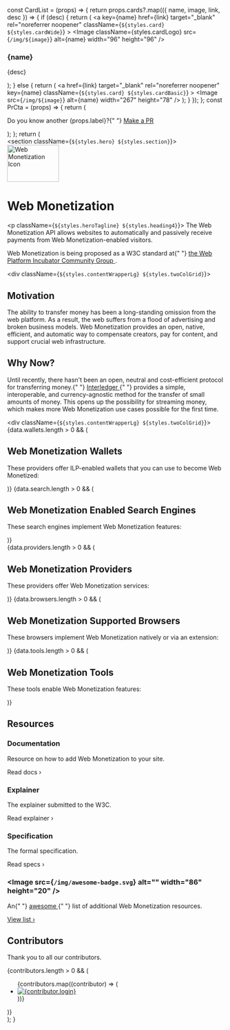 
  const CardList = (props) => {
    return props.cards?.map(({ name, image, link, desc }) => {
      if (desc) {
        return (
          <a
            key={name}
            href={link}
            target="_blank"
            rel="noreferrer noopener"
            className={`${styles.card} ${styles.cardWide}`}
          >
            <Image
              className={styles.cardLogo}
              src={`/img/${image}`}
              alt={name}
              width="96"
              height="96"
            />
            <div className={styles.cardContent}>
              <h3 className={styles.bodyText}>{name}</h3>
              <p>{desc}</p>
            </div>
          </a>
        );
      } else {
        return (
          <a
            href={link}
            target="_blank"
            rel="noreferrer noopener"
            key={name}
            className={`${styles.card} ${styles.cardBasic}`}
          >
            <Image src={`/img/${image}`} alt={name} width="267" height="78" />
          </a>
        );
      }
    });
  };
  const PrCta = (props) => {
    return (
      <div className={styles.cta}>
        <img className={styles.iconMerge} src="/img/icon-merge.svg" alt="" />
        <p>
          Do you know another {props.label}?{" "}
          <a
            href="https://github.com/WICG/webmonetization/edit/main/docusaurus.config.js"
            target="_blank"
            rel="noreferrer noopener"
          >
            Make a PR
          </a>
        </p>
      </div>
    );
  };
  return (
    <main>
      <section className={`${styles.hero} ${styles.section}`}>
        <div className={styles.contentWrapperSm}>
          <Image
            alt="Web Monetization Icon"
            className={styles.heroIcon}
            src="img/wm-logo--animated.svg"
            width="120"
            height="86"
          />
          <h1 className={styles.heading2}>Web Monetization</h1>
          <p className={`${styles.heroTagline} ${styles.heading4}`}>
            The Web Monetization API allows websites to automatically and
            passively receive payments from Web Monetization-enabled visitors.
          </p>
        </div>
        <footer className={styles.heroFooter}>
          <div className={styles.contentWrapperSm}>
            <p>
              Web Monetization is being proposed as a W3C standard at{" "}
              <a
                href="https://discourse.wicg.io/t/proposal-web-monetization-a-new-revenue-model-for-the-web/3785"
                rel="noreferrer noopener"
                target="_blank"
              >
                the Web Platform Incubator Community Group
              </a>
              .
            </p>
          </div>
        </footer>
      </section>
      <section className={styles.section}>
        <div className={`${styles.contentWrapperLg} ${styles.twoColGrid}`}>
          <div className={styles.gridItem}>
            <h2 className={styles.heading3}>Motivation</h2>
            <p>
              The ability to transfer money has been a long-standing omission
              from the web platform. As a result, the web suffers from a flood
              of advertising and broken business models. Web Monetization
              provides an open, native, efficient, and automatic way to
              compensate creators, pay for content, and support crucial web
              infrastructure.
            </p>
          </div>
          <div className={styles.gridItem}>
            <h2 className={styles.heading3}>Why Now?</h2>
            <p>
              Until recently, there hasn't been an open, neutral and
              cost-efficient protocol for transferring money.{" "}
              <a
                href="https://interledger.org"
                rel="noreferrer noopener"
                target="_blank"
              >
                Interledger
              </a>{" "}
              provides a simple, interoperable, and currency-agnostic method for
              the transfer of small amounts of money. This opens up the
              possibility for streaming money, which makes more Web Monetization
              use cases possible for the first time.
            </p>
          </div>
        </div>
      </section>
      <section className={styles.section}>
        <div className={`${styles.contentWrapperLg} ${styles.twoColGrid}`}>
          {data.wallets.length > 0 && (
            <div className={styles.gridItem}>
              <div className={styles.sectionHeader}>
                <h2 className={styles.heading3}>Web Monetization Wallets</h2>
                <p>
                  These providers offer ILP-enabled wallets that you can use to
                  become Web Monetized:
                </p>
              </div>
              <div className={styles.cards}>
                <CardList cards={data.wallets} />
              </div>
              <PrCta label="wallet" />
            </div>
          )}
          {data.search.length > 0 && (
            <div className={styles.gridItem}>
              <div className={styles.sectionHeader}>
                <h2 className={styles.heading3}>
                  Web Monetization Enabled Search Engines
                </h2>
                <p>These search engines implement Web Monetization features:</p>
              </div>
              <div className={styles.cards}>
                <CardList cards={data.search} />
              </div>
              <PrCta label="search engine" />
            </div>
          )}
        </div>
      </section>
      {data.providers.length > 0 && (
        <section className={styles.section}>
          <div className={styles.contentWrapperLg}>
            <div className={styles.sectionHeader}>
              <h2 className={styles.heading3}>Web Monetization Providers</h2>
              <p>These providers offer Web Monetization services:</p>
            </div>
            <div className={styles.cards}>
              <CardList cards={data.providers} />
            </div>
            <PrCta label="provider" />
          </div>
        </section>
      )}
      {data.browsers.length > 0 && (
        <section className={styles.section}>
          <div className={styles.contentWrapperLg}>
            <div className={styles.sectionHeader}>
              <h2 className={styles.heading3}>
                Web Monetization Supported Browsers
              </h2>
              <p>
                These browsers implement Web Monetization natively or via an
                extension:
              </p>
            </div>
            <div className={styles.cards}>
              <CardList cards={data.browsers} />
            </div>
            <PrCta label="browser" />
          </div>
        </section>
      )}
      {data.tools.length > 0 && (
        <section className={styles.section}>
          <div className={styles.contentWrapperLg}>
            <div className={styles.sectionHeader}>
              <h2 className={styles.heading3}>Web Monetization Tools</h2>
              <p>These tools enable Web Monetization features:</p>
            </div>
            <div className={styles.cards}>
              <CardList cards={data.tools} />
            </div>
            <PrCta label="tool" />
          </div>
        </section>
      )}
      <section className={styles.section}>
        <div className={styles.contentWrapperLg}>
          <h2 className={styles.heading3}>Resources</h2>
          <div className={styles.fourColGrid}>
            <div className={styles.gridItem}>
              <h3 className={styles.heading4}>Documentation</h3>
              <p>Resource on how to add Web Monetization to your site.</p>
              <Link href="/docs/web-monetization-api">Read docs ›</Link>
            </div>
            <div className={styles.gridItem}>
              <h3 className={styles.heading4}>Explainer</h3>
              <p>The explainer submitted to the W3C.</p>
              <Link href="/docs/explainer">Read explainer ›</Link>
            </div>
            <div className={styles.gridItem}>
              <h3 className={styles.heading4}>Specification</h3>
              <p>The formal specification.</p>
              <Link href="/specification">Read specs ›</Link>
            </div>
            <div className={styles.gridItem}>
              <h3 className={styles.heading4}>
                <Image
                  src={`/img/awesome-badge.svg`}
                  alt=""
                  width="86"
                  height="20"
                />
              </h3>
              <p>
                An{" "}
                <a
                  href="https://github.com/sindresorhus/awesome#readme"
                  target="_blank"
                  rel="noreferrer noopener"
                >
                  awesome
                </a>{" "}
                list of additional Web Monetization resources.
              </p>
              <a
                href="https://github.com/thomasbnt/awesome-web-monetization"
                target="_blank"
                rel="noreferrer noopener"
              >
                View list ›
              </a>
            </div>
          </div>
        </div>
      </section>
      <section className={styles.section}>
        <div className={styles.contentWrapperLg}>
          <div className={styles.sectionHeader}>
            <h2 className={styles.heading3}>Contributors</h2>
            <p>Thank you to all our contributors.</p>
          </div>
          {contributors.length > 0 && (
            <ul className={styles.contributors}>
              {contributors.map((contributor) => (
                <li key={contributor.id} className={styles.contributor}>
                  <a href={contributor.html_url}>
                    <img alt={contributor.login} src={contributor.avatar_url} />
                  </a>
                </li>
              ))}
            </ul>
          )}
        </div>
      </section>
    </main>
  );
}
